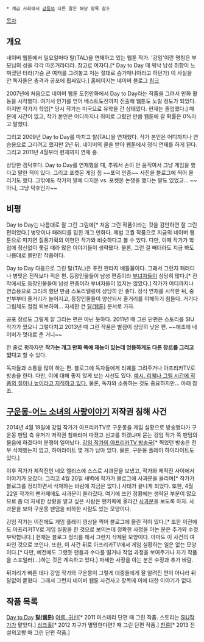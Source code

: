  * 계급 사회에서 [[강등]]의 다른 말은 해당 항목 참조

[[목차]]

== 개요 ==

네이버 웹툰에서 일요일마다 탈(TAL)을 연재하고 있는 웹툰 작가. '강임'이란 명칭은 부모님의 성을 각각 따온거라더라. 참고로 여자다.[* Day to Day 때 워낙 남성 취향이 느껴졌던 터라(가슴 큰 여캐를 그려놓고 저는 절대로 슴가매니아라고 하던가) 이 사실을 안 독자들은 충격과 공포에 휩싸였다.] 홈페이지는 네이버 블로그 [http://blog.naver.com/kang_lim_pk 링크]

2007년에 처음으로 네이버 웹툰 도전만화에서 Day to Day라는 작품을 그려서 만화 활동을 시작했다. 여기서 인기를 얻어 베스트도전까지 진출해 웹툰도 노릴 정도가 되었다. 하지만 작가가 학업[* 당시 작가는 미국으로 유학을 간 상태였다. 현재는 졸업했다.] 때문에 시간이 없고, 작가 본인은 어디까지나 취미로 그렸던 만큼 웹툰에 갈 확률은 0%라고 말했다.

그리고 2009년 Day to Day를 마치고 탈(TAL)을 연재했다. 작가 본인은 어디까지나 연습용으로 그리려고 했지만 2년 뒤, 네이버의 콜을 받아 웹툰에서 정식 연재를 하게 된다. 그리고 2011년 4월부터 현재까지 연재 중.

상당한 겜덕후다. Day to Day를 연재했을 때, 추워서 손이 안 움직여서 그냥 게임을 했다고 말한 적이 있다. 그리고 포켓몬 게임 칩 ~~포덕 인증~~ 사진을 블로그에 찍어 올리기도 했다. 그밖에도 작가의 말에 디지몬 vs. 포켓몬 논쟁을 했다는 말도 있었고... ~~아니, 그냥 덕후인가~~


== 비평 ==
Day to Day는 나름대로 잘 그린 그림에[* 처음 그린 작품이라는 것을 감안하면 잘 그린 편이었다.] 병맛이나 패러디를 입힌 개그 만화다. 제법 고퀄 작품으로 지금의 네이버 웹툰으로 따지면 질풍기획의 이현민 작가와 비슷하다고 볼 수 있다. 다만, 이때 작가가 학업에 정신없이 쫓길 때라 많은 이야기들이 생략됐다. 물론, 그런 걸 빼더라도 지금 봐도 나름대로 볼만한 작품이다.

Day to Day 다음으로 그린 탈(TAL)은 퓨전 판타지 배틀물이다. 그래서 그런지 패러디나 병맛은 전작보다 적은 편. 등장인물들이 남성 편중이라 [[부녀자]]들이 상당히 많다.[* 전작에서도 등장인물들이 남성 편중이라 부녀자들이 없지는 않았다.] 작가가 어디까지나 연습용으로 그리려 했던 만큼 스토리텔링이 상당히 안 좋다. 정식 연재를 시작한 뒤, 중반부부터 줄거리가 늘어지고, 등장인물들이 양산되서 줄거리를 이해하기 힘들다. 거기다 그림체도 점점 퇴보하여... 자세한 건 [[탈(웹툰)]] 문서로 가자.

공포 장르도 그렇게 잘 그리는 편은 아닌 듯하다. 2011년 때 그린 단편은 스토리를 SIU 작가가 짰으니 그렇다치고 2013년 때 그린 작품은 별점이 상당히 낮은 편. ~~애초에 네이버가 멋대로 준 거니~~

한 줄로 평하자면 '''작가는 개그 만화 쪽에 재능이 있는데 엉뚱하게도 다른 장르를 그리고 있다'''고 할 수 있다.

독자들과 소통을 많이 하는 편. 블로그에 독자들에게 리퀘를 그려주거나 아프리카TV로 방송을 한다. 다만, 이에 대해 좋지 않게 보는 시선도 있다. [http://gall.dcinside.com/board/view/?id=webtoon&no=151415&page=1&exception_mode=recommend&search_pos=-155573&s_type=search_all&s_keyword=%EA%B8%80%EB%A6%AC%EC%A0%A0 예시. 리퀘나 그릴 시간에 작품의 질이나 높이라고 지적하고 있다.] 물론, 독자와 소통하는 것도 중요하지만... 아래 참조.


== [[구운몽-어느 소녀의 사랑이야기]] 저작권 침해 사건 ==
2014년 4월 19일에 강임 작가가 아프리카TV로 구운몽을 게임 실황으로 방송했다가 구운몽 팬덤 측 유저가 저작권 침해라며 따졌고 신고를 하겠냐며 묻는 강임 작가 쪽 팬덤의 물음에 하겠다며 분쟁이 일어났다. [http://afreeca.com/webtkangim 강임 작가의 아프리카TV 방송국][* 찍었던 방송은 전부 삭제했는지 없고, 하이라이트 몇 개가 남아 있다. 물론, 구운몽 플레이 하이라이트도 있다.]

이후 작가가 제작진인 네오 앨리스에 스스로 사과문을 보냈고, 작가와 제작진 사이에서 이야기가 오갔다. 그리고 4월 20일 새벽에 작가가 블로그에 사과문을 올리며[* 작가가 블로그를 정리하면서 삭제하는 바람에 지금은 없다.] 사태가 끝나게 되었다. 또한, 4월 22일 작가의 팬카페에도 사과문이 올라갔다. 여기에 쓰인 정황에는 생략된 부분이 많으므로 좀 더 자세한 상황을 알고 싶은 사람은 팬카페에 올라간 [http://cafe.naver.com/aschdaddy/43969 사과문]을 보도록 하자. 사과문을 보아 구운몽 팬덤을 비하한 사람도 있는 모양이다.

강임 작가는 이전에도 게임 플레이 영상을 찍어 블로그에 올린 적이 있다.[* 또한 이전에도 아프리카TV로 게임 실황을 한 것으로 보이는데 정확한 사정을 아는 분은 추가와 수정 부탁합니다.] 현재는 블로그 정리를 해서 그런지 삭제된 모양이다. 아마도 이 사건의 여파인 것으로 보인다. 또한, 이 사건 뒤로 아프리카TV에서 게임 실황하는 일은 없는 모양이다.[* 다만, 예전에도 그랬듯 팬들과 수다를 떨거나 작업 과정을 보여주거나 자기 작품을 스포일러(...)하는 것은 계속하고 있다.] 자세한 사정을 아는 분은 수정과 추가 바람.

뒤처리가 빠른 데다 강임 작가와 구운몽이 그렇게 대중들에게 잘 알려진 편이 아니라 뒤탈없이 묻혔다. 그래서 그런지 네이버 웹툰 사건사고 항목에 이에 대한 이야기가 없다.

== 작품 목록 ==
[http://comic.naver.com/bestChallenge/list.nhn?titleId=34739 Day to Day]
'''[[탈(웹툰)]]'''
[http://comic.naver.com/webtoon/detail.nhn?titleId=350217&no=15&weekday=tue 여름. 귀신][* 2011 미스테리 단편 때 그린 작품. 스토리는 [[SIU]]작가가 맡았다.]
[http://comic.naver.com/webtoon/detail.nhn?titleId=490549&no=17&weekday=tue 싱크홀][* 2012 지구가 멸망한다면? 때 그린 단편 작품.]
[http://comic.naver.com/webtoon/detail.nhn?titleId=574303&no=29&weekday=mon 천륜][* 2013 전설의고향 때 그린 단편 작품.]
